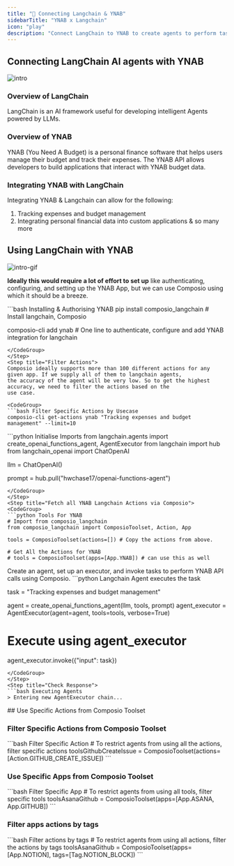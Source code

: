 ```yaml
---
title: "🚀 Connecting Langchain & YNAB"
sidebarTitle: "YNAB x Langchain"
icon: "play"
description: "Connect LangChain to YNAB to create agents to perform tasks using natural language"
---
```


## Connecting LangChain AI agents with YNAB
![intro](/media/intro.jpg)

### Overview of LangChain

LangChain is an AI framework useful for developing intelligent Agents powered by LLMs.

### Overview of YNAB

YNAB (You Need A Budget) is a personal finance software that helps users manage their budget and track their expenses. The YNAB API allows developers to build applications that interact with YNAB budget data.

### Integrating YNAB with LangChain

Integrating YNAB & Langchain can allow for the following:

1. Tracking expenses and budget management
2. Integrating personal financial data into custom applications
& so many more

## Using LangChain with YNAB
![intro-gif](/media/intro.gif)
<Steps>
<Step title="Setting Up the Environment">

**Ideally this would require a lot of effort to set up** like authenticating, configuring, and setting up the YNAB App, but we can use Composio using which it should be a breeze.

<CodeGroup>
```bash Installing & Authorising YNAB
pip install composio_langchain # Install langchain, Composio 

composio-cli add ynab # One line to authenticate, configure and add YNAB integration for langchain
```
</CodeGroup>
</Step>
<Step title="Filter Actions">
Composio ideally supports more than 100 different actions for any given app. If we supply all of them to langchain agents, 
the accuracy of the agent will be very low. So to get the highest accuracy, we need to filter the actions based on the 
use case.

<CodeGroup>
```bash Filter Specific Actions by Usecase
composio-cli get-actions ynab "Tracking expenses and budget management" --limit=10
```
</CodeGroup>

</Step>
<Step title="Import Base Packages">

<CodeGroup>
```python Initialise Imports
from langchain.agents import create_openai_functions_agent, AgentExecutor
from langchain import hub
from langchain_openai import ChatOpenAI


llm = ChatOpenAI()

prompt = hub.pull("hwchase17/openai-functions-agent")
```
</CodeGroup>
</Step>
<Step title="Fetch all YNAB Langchain Actions via Composio">
<CodeGroup>
```python Tools For YNAB
# Import from composio_langchain
from composio_langchain import ComposioToolset, Action, App

tools = ComposioToolset(actions=[]) # Copy the actions from above. 

# Get All the Actions for YNAB
# tools = ComposioToolset(apps=[App.YNAB]) # can use this as well
```
</CodeGroup>
</Step>
<Step title="Execute the Agent">
Create an agent, set up an executor, and invoke tasks to perform YNAB API calls using Composio. 
<CodeGroup>
```python Langchain Agent executes the task

task = "Tracking expenses and budget management"

agent = create_openai_functions_agent(llm, tools, prompt)
agent_executor = AgentExecutor(agent=agent, tools=tools, verbose=True)

# Execute using agent_executor
agent_executor.invoke({"input": task})
```
</CodeGroup>
</Step>
<Step title="Check Response">
```bash Executing Agents
> Entering new AgentExecutor chain...
```
</Step>
</Steps>
## Use Specific Actions from Composio Toolset

### Filter Specific Actions from Composio Toolset

<CodeGroup>
```bash Filter Specific Action
# To restrict agents from using all the actions, filter specific actions
toolsGithubCreateIssue = ComposioToolset(actions=[Action.GITHUB_CREATE_ISSUE])
```
</CodeGroup>

### Use Specific Apps from Composio Toolset
<CodeGroup>
```bash Filter Specific App
# To restrict agents from using all tools, filter specific tools
toolsAsanaGithub = ComposioToolset(apps=[App.ASANA, App.GITHUB])
```
</CodeGroup>

### Filter apps actions by tags 
<CodeGroup>
```bash Filter actions by tags
# To restrict agents from using all actions, filter the actions by tags
toolsAsanaGithub = ComposioToolset(apps=[App.NOTION], tags=[Tag.NOTION_BLOCK])
```
</CodeGroup>

